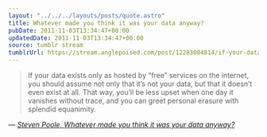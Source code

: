 ```yaml
---
layout: "../../../layouts/posts/quote.astro"
title: Whatever made you think it was your data anyway?
pubDate: 2011-11-03T13:34:47+00:00
updatedDate: 2011-11-03T13:34:47+00:00
source: tumblr stream
tumblrUrl: https://stream.anglepoised.com/post/12283084814/if-your-data-exists-only-as-hosted-by-free
---
```


> If your data exists only as hosted by “free” services on the internet, you should assume not only that it’s not your data, but that it doesn’t even exist at all. That way, you’ll be less upset when one day it vanishes without trace, and you can greet personal erasure with splendid equanimity.

— <cite>[Steven Poole, _Whatever made you think it was your data anyway?_](http://stevenpoole.net/blog/whatever-made-you-think-it-was-your-data-anyway/)</cite>
